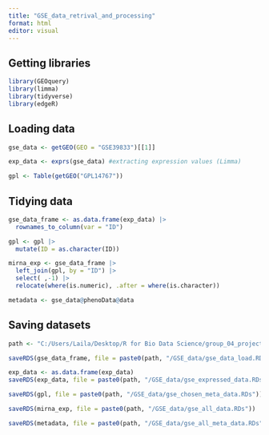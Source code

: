 ```yaml
---
title: "GSE_data_retrival_and_processing"
format: html
editor: visual
---
```


## Getting libraries

```r
library(GEOquery)
library(limma)
library(tidyverse)
library(edgeR)

```

## Loading data

```r
gse_data <- getGEO(GEO = "GSE39833")[[1]]

exp_data <- exprs(gse_data) #extracting expression values (Limma)

gpl <- Table(getGEO("GPL14767"))
```

## Tidying data

```r
gse_data_frame <- as.data.frame(exp_data) |> 
  rownames_to_column(var = "ID")

gpl <- gpl |> 
  mutate(ID = as.character(ID))

mirna_exp <- gse_data_frame |> 
  left_join(gpl, by = "ID") |> 
  select( ,-1) |> 
  relocate(where(is.numeric), .after = where(is.character))

metadata <- gse_data@phenoData@data

```

## Saving datasets

```r
path <- "C:/Users/Laila/Desktop/R for Bio Data Science/group_04_project"

saveRDS(gse_data_frame, file = paste0(path, "/GSE_data/gse_data_load.RDs"))

exp_data <- as.data.frame(exp_data)
saveRDS(exp_data, file = paste0(path, "/GSE_data/gse_expressed_data.RDs"))

saveRDS(gpl, file = paste0(path, "/GSE_data/gse_chosen_meta_data.RDs"))

saveRDS(mirna_exp, file = paste0(path, "/GSE_data/gse_all_data.RDs"))

saveRDS(metadata, file = paste0(path, "/GSE_data/gse_all_meta_data.RDs"))


```
